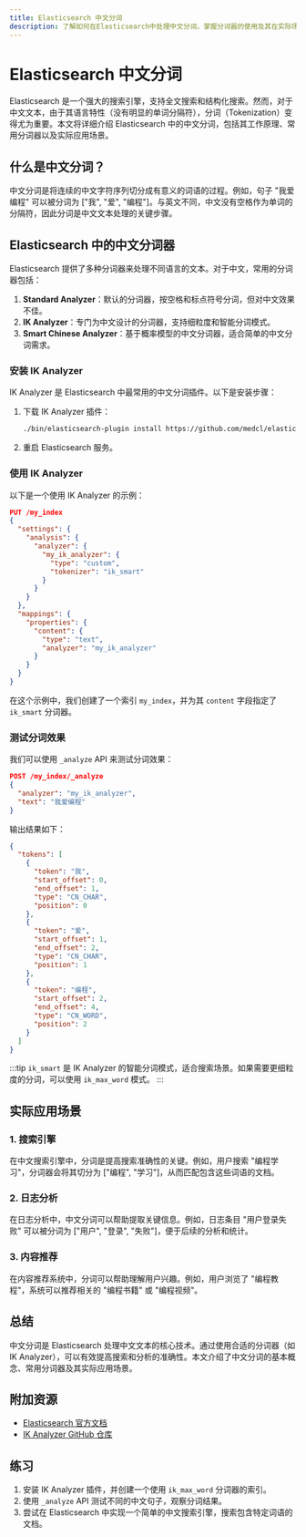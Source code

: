 ```yaml
---
title: Elasticsearch 中文分词
description: 了解如何在Elasticsearch中处理中文分词，掌握分词器的使用及其在实际场景中的应用。
---
```


# Elasticsearch 中文分词

Elasticsearch 是一个强大的搜索引擎，支持全文搜索和结构化搜索。然而，对于中文文本，由于其语言特性（没有明显的单词分隔符），分词（Tokenization）变得尤为重要。本文将详细介绍 Elasticsearch 中的中文分词，包括其工作原理、常用分词器以及实际应用场景。

## 什么是中文分词？

中文分词是将连续的中文字符序列切分成有意义的词语的过程。例如，句子 "我爱编程" 可以被分词为 ["我", "爱", "编程"]。与英文不同，中文没有空格作为单词的分隔符，因此分词是中文文本处理的关键步骤。

## Elasticsearch 中的中文分词器

Elasticsearch 提供了多种分词器来处理不同语言的文本。对于中文，常用的分词器包括：

1. **Standard Analyzer**：默认的分词器，按空格和标点符号分词，但对中文效果不佳。
2. **IK Analyzer**：专门为中文设计的分词器，支持细粒度和智能分词模式。
3. **Smart Chinese Analyzer**：基于概率模型的中文分词器，适合简单的中文分词需求。

### 安装 IK Analyzer

IK Analyzer 是 Elasticsearch 中最常用的中文分词插件。以下是安装步骤：

1. 下载 IK Analyzer 插件：
   ```bash
   ./bin/elasticsearch-plugin install https://github.com/medcl/elasticsearch-analysis-ik/releases/download/v7.10.0/elasticsearch-analysis-ik-7.10.0.zip
   ```
2. 重启 Elasticsearch 服务。

### 使用 IK Analyzer

以下是一个使用 IK Analyzer 的示例：

```json
PUT /my_index
{
  "settings": {
    "analysis": {
      "analyzer": {
        "my_ik_analyzer": {
          "type": "custom",
          "tokenizer": "ik_smart"
        }
      }
    }
  },
  "mappings": {
    "properties": {
      "content": {
        "type": "text",
        "analyzer": "my_ik_analyzer"
      }
    }
  }
}
```

在这个示例中，我们创建了一个索引 `my_index`，并为其 `content` 字段指定了 `ik_smart` 分词器。

### 测试分词效果

我们可以使用 `_analyze` API 来测试分词效果：

```json
POST /my_index/_analyze
{
  "analyzer": "my_ik_analyzer",
  "text": "我爱编程"
}
```

输出结果如下：

```json
{
  "tokens": [
    {
      "token": "我",
      "start_offset": 0,
      "end_offset": 1,
      "type": "CN_CHAR",
      "position": 0
    },
    {
      "token": "爱",
      "start_offset": 1,
      "end_offset": 2,
      "type": "CN_CHAR",
      "position": 1
    },
    {
      "token": "编程",
      "start_offset": 2,
      "end_offset": 4,
      "type": "CN_WORD",
      "position": 2
    }
  ]
}
```

:::tip
`ik_smart` 是 IK Analyzer 的智能分词模式，适合搜索场景。如果需要更细粒度的分词，可以使用 `ik_max_word` 模式。
:::

## 实际应用场景

### 1. 搜索引擎

在中文搜索引擎中，分词是提高搜索准确性的关键。例如，用户搜索 "编程学习"，分词器会将其切分为 ["编程", "学习"]，从而匹配包含这些词语的文档。

### 2. 日志分析

在日志分析中，中文分词可以帮助提取关键信息。例如，日志条目 "用户登录失败" 可以被分词为 ["用户", "登录", "失败"]，便于后续的分析和统计。

### 3. 内容推荐

在内容推荐系统中，分词可以帮助理解用户兴趣。例如，用户浏览了 "编程教程"，系统可以推荐相关的 "编程书籍" 或 "编程视频"。

## 总结

中文分词是 Elasticsearch 处理中文文本的核心技术。通过使用合适的分词器（如 IK Analyzer），可以有效提高搜索和分析的准确性。本文介绍了中文分词的基本概念、常用分词器及其实际应用场景。

## 附加资源

- [Elasticsearch 官方文档](https://www.elastic.co/guide/en/elasticsearch/reference/current/analysis.html)
- [IK Analyzer GitHub 仓库](https://github.com/medcl/elasticsearch-analysis-ik)

## 练习

1. 安装 IK Analyzer 插件，并创建一个使用 `ik_max_word` 分词器的索引。
2. 使用 `_analyze` API 测试不同的中文句子，观察分词结果。
3. 尝试在 Elasticsearch 中实现一个简单的中文搜索引擎，搜索包含特定词语的文档。
